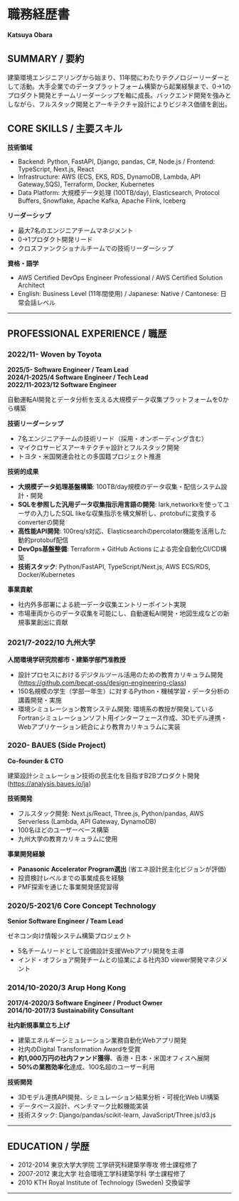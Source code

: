 # 職務経歴書
**Katsuya Obara**

## SUMMARY / 要約
建築環境エンジニアリングから始まり、11年間にわたりテクノロジーリーダーとして活動。大手企業でのデータプラットフォーム構築から起業経験まで、0→1のプロダクト開発とチームリーダーシップを軸に成長。バックエンド開発を強みとしながら、フルスタック開発とアーキテクチャ設計によりビジネス価値を創出。

## CORE SKILLS / 主要スキル
**技術領域**
- Backend: Python, FastAPI, Django, pandas, C#, Node.js / Frontend: TypeScript, Next.js, React
- Infrastructure: AWS (ECS, EKS, RDS, DynamoDB, Lambda, API Gateway,SQS), Terraform, Docker, Kubernetes
- Data Platform: 大規模データ処理 (100TB/day), Elasticsearch, Protocol Buffers, Snowflake, Apache Kafka, Apache Flink, Iceberg

**リーダーシップ**
- 最大7名のエンジニアチームマネジメント
- 0→1プロダクト開発リード
- クロスファンクショナルチームでの技術リーダーシップ

**資格・語学**
- AWS Certified DevOps Engineer Professional / AWS Certified Solution Architect
- English: Business Level (11年間使用) / Japanese: Native / Cantonese: 日常会話レベル

---

## PROFESSIONAL EXPERIENCE / 職歴

### 2022/11- Woven by Toyota
**2025/5- Software Engineer / Team Lead**  
**2024/1-2025/4 Software Engineer / Tech Lead**  
**2022/11-2023/12 Software Engineer**

自動運転AI開発とデータ分析を支える大規模データ収集プラットフォームを0から構築

**技術リーダーシップ**
- 7名エンジニアチームの技術リード（採用・オンボーディング含む）
- マイクロサービスアーキテクチャ設計とフルスタック開発
- トヨタ・米国関連会社との多国籍プロジェクト推進

**技術的成果**
- **大規模データ処理基盤構築**: 100TB/day規模のデータ収集・配信システム設計・開発
- **SQLを参照した汎用データ収集指示用言語の開発**: lark,networkxを使ってユーザの入力したSQL likeな収集指示を構文解析し、protobufに変換するconverterの開発
- **高性能API開発**: 100req/s対応、Elasticsearchのpercolator機能を活用した動的protobuf配信
- **DevOps基盤整備**: Terraform + GitHub Actions による完全自動化CI/CD構築
- **技術スタック**: Python/FastAPI, TypeScript/Next.js, AWS ECS/RDS, Docker/Kubernetes

**事業貢献**
- 社内外多部署による統一データ収集エントリーポイント実現
- 市場車両からのデータ収集を可能にし、自動運転AI開発・地図生成などの新規事業創出に貢献

### 2021/7-2022/10 九州大学
**人間環境学研究院都市・建築学部門准教授**

- 設計プロセスにおけるデジタルツール活用のための教育カリキュラム開発(https://github.com/becat-oss/design-engineering-class)
- 150名規模の学生（学部一年生）に対するPython・機械学習・データ分析の講義開発・実施
- 環境シミュレーション教育システム開発: 環境系の教授が開発しているFortranシミュレーションソフト用インターフェース作成、3Dモデル連携・Webアプリケーション統合により教育カリキュラムに実装

### 2020- BAUES (Side Project)
**Co-founder & CTO**

建築設計シミュレーション技術の民主化を目指すB2Bプロダクト開発(https://analysis.baues.io/ja)

**技術開発**
- フルスタック開発: Next.js/React, Three.js, Python/pandas, AWS Serverless (Lambda, API Gateway, DynamoDB)
- 100名ほどのユーザーベース構築
- 九州大学の教育カリキュラムに使用

**事業開発経験**
- **Panasonic Accelerator Program選出** (省エネ設計民主化ビジョンが評価)
- 投資検討レベルまでの事業成長を経験
- PMF探索を通じた事業開発感覚習得

### 2020/5-2021/6 Core Concept Technology
**Senior Software Engineer / Team Lead**

ゼネコン向け情報システム構築プロジェクト
- 5名チームリードとして設備設計支援Webアプリ開発を主導
- インド・オフショア開発チームとの協業による社内3D viewer開発マネジメント

### 2014/10-2020/3 Arup Hong Kong
**2017/4-2020/3 Software Engineer / Product Owner**  
**2014/10-2017/3 Sustainability Consultant**

**社内新規事業立ち上げ**
- 建築エネルギーシミュレーション業務自動化Webアプリ開発
- 社内のDigital Transformation Awardを受賞
- **約1,000万円の社内ファンド獲得**、香港・日本・米国オフィスへ展開
- **50%の業務効率化**達成、100名超のユーザー利用

**技術開発**
- 3Dモデル連携API開発、シミュレーション結果分析・可視化Web UI構築
- データベース設計、ベンチマーク比較機能実装
- 技術スタック: Django/pandas/scikit-learn, JavaScript/Three.js/d3.js
---

## EDUCATION / 学歴
- 2012-2014 東京大学大学院 工学研究科建築学専攻 修士課程修了
- 2007-2012 東北大学 社会環境工学科建築学科 学士課程修了
- 2010 KTH Royal Institute of Technology (Sweden) 交換留学
---